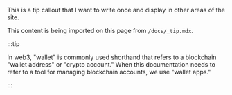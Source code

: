This is a tip callout that I want to write once and display in other areas of the site.

This content is being imported on this page from `/docs/_tip.mdx`.

:::tip

In web3, "wallet" is commonly used shorthand that refers to a blockchain "wallet address" or "crypto account." When this documentation needs to refer to a tool for managing blockchain accounts, we use "wallet apps."

:::
